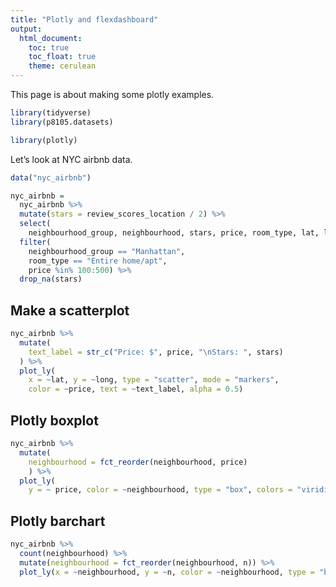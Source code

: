 ```yaml
---
title: "Plotly and flexdashboard"
output: 
  html_document:
    toc: true
    toc_float: true
    theme: cerulean
---
```


This page is about making some plotly examples. 

``` r
library(tidyverse)
library(p8105.datasets)

library(plotly)
```

Let's look at NYC airbnb data. 

```r
data("nyc_airbnb")

nyc_airbnb =
  nyc_airbnb %>%
  mutate(stars = review_scores_location / 2) %>%
  select(
    neighbourhood_group, neighbourhood, stars, price, room_type, lat, long) %>%
  filter(
    neighbourhood_group == "Manhattan",
    room_type == "Entire home/apt",
    price %in% 100:500) %>%
  drop_na(stars)
```

## Make a scatterplot

```r
nyc_airbnb %>%
  mutate(
    text_label = str_c("Price: $", price, "\nStars: ", stars)
  ) %>% 
  plot_ly(
    x = ~lat, y = ~long, type = "scatter", mode = "markers",
    color = ~price, text = ~text_label, alpha = 0.5)
``` 

## Plotly boxplot

```r
nyc_airbnb %>%
  mutate(
    neighbourhood = fct_reorder(neighbourhood, price)
    ) %>%
  plot_ly(
    y = ~ price, color = ~neighbourhood, type = "box", colors = "viridis")
```

## Plotly barchart

```r
nyc_airbnb %>% 
  count(neighbourhood) %>% 
  mutate(neighbourhood = fct_reorder(neighbourhood, n)) %>% 
  plot_ly(x = ~neighbourhood, y = ~n, color = ~neighbourhood, type = "bar", colors = "viridis")
```



